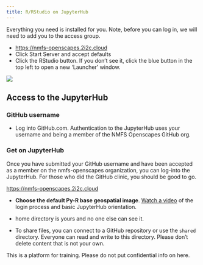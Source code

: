 ```yaml
---
title: R/RStudio on JupyterHub
---
```


Everything you need is installed for you. Note, before you can log in, we will need to add you to the access group.

-   <https://nmfs-openscapes.2i2c.cloud>
-   Click Start Server and accept defaults
-   Click the RStudio button. If you don't see it, click the blue button in the top left to open a new 'Launcher' window.

![](https://nmfs-opensci.github.io/Quarto-Workshop-2024/content/img/jhub-launcher.png)

## Access to the JupyterHub

### GitHub username


* Log into GitHub.com. Authentication to the JupyterHub uses your username and being a member of the  NMFS Openscapes GitHub org.

### Get on JupyterHub

Once you have submitted your GitHub username and have been accepted as a member on the nmfs-openscapes organization, you can log-into the JupyterHub. For those who did the GitHub clinic, you should be good to go.

<https://nmfs-openscapes.2i2c.cloud>

-   **Choose the default Py-R base geospatial image**. [Watch a video](https://youtu.be/o99jZWHqKi8) of the login process and basic JupyterHub orientation.


* home directory is yours and no one else can see it.
* To share files, you can connect to a GitHub repository or use the `shared` directory. Everyone can read and write to this directory. Please don't delete content that is not your own.

This is a platform for training. Please do not put confidential info on here.

